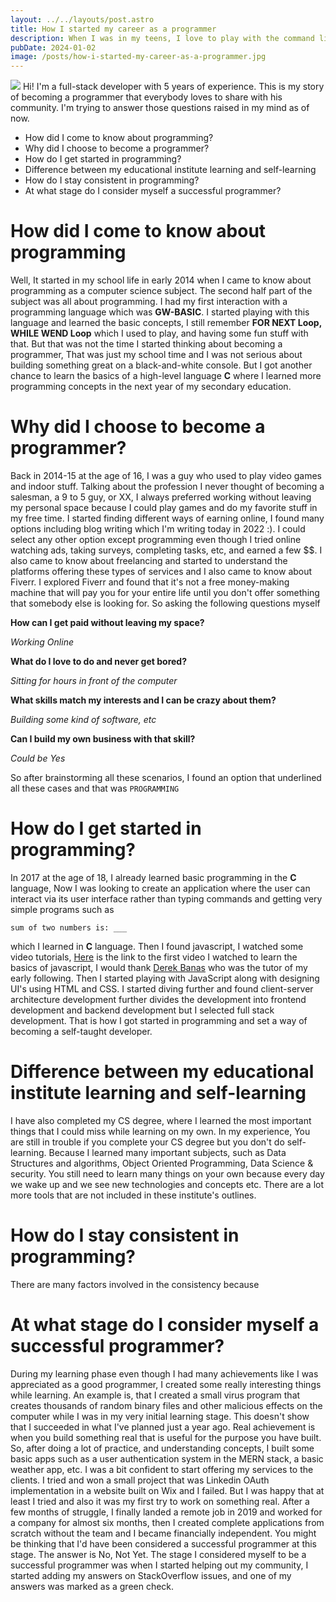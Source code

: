 ```yaml
---
layout: ../../layouts/post.astro
title: How I started my career as a programmer
description: When I was in my teens, I love to play with the command line interface.  This passion led me to the field of programming.
pubDate: 2024-01-02
image: /posts/how-i-started-my-career-as-a-programmer.jpg
---
```


<img src={frontmatter.image}/>
Hi! I'm a full-stack developer with 5 years of experience. This is my story of becoming a programmer that everybody loves to share with his community. I'm trying to answer those questions raised in my mind as of now.

- How did I come to know about programming?
- Why did I choose to become a programmer?
- How do I get started in programming?
- Difference between my educational institute learning and self-learning
- How do I stay consistent in programming?
- At what stage do I consider myself a successful programmer?

# How did I come to know about programming

Well, It started in my school life in early 2014 when I came to know about programming as a computer science subject. The second half part of the subject was all about programming. I had my first interaction with a programming language which was **GW-BASIC**. I started playing with this language and learned the basic concepts, I still remember **FOR NEXT Loop, WHILE WEND Loop** which I used to play, and having some fun stuff with that. But that was not the time I started thinking about becoming a programmer, That was just my school time and I was not serious about building something great on a black-and-white console. But I got another chance to learn the basics of a high-level language **C** where I learned more programming concepts in the next year of my secondary education.

# Why did I choose to become a programmer?

Back in 2014-15 at the age of 16, I was a guy who used to play video games and indoor stuff. Talking about the profession I never thought of becoming a salesman, a 9 to 5 guy, or XX, I always preferred working without leaving my personal space because I could play games and do my favorite stuff in my free time. I started finding different ways of earning online, I found many options including blog writing which I'm writing today in 2022 :). I could select any other option except programming even though I tried online watching ads, taking surveys, completing tasks, etc, and earned a few $$. I also came to know about freelancing and started to understand the platforms offering these types of services and I also came to know about Fiverr. I explored Fiverr and found that it's not a free money-making machine that will pay you for your entire life until you don't offer something that somebody else is looking for. So asking the following questions myself

**How can I get paid without leaving my space?**

*Working Online*

**What do I love to do and never get bored?**

*Sitting for hours in front of the computer*

**What skills match my interests and I can be crazy about them?**

*Building some kind of software, etc*

**Can I build my own business with that skill?**

*Could be Yes*

So after brainstorming all these scenarios, I found an option that underlined all these cases and that was `PROGRAMMING`

# How do I get started in programming?

In 2017 at the age of 18, I already learned basic programming in the **C** language, Now I was looking to create an application where the user can interact via its user interface rather than typing commands and getting very simple programs such as

`sum of two numbers is: ___`

which I learned in **C** language. Then I found javascript, I watched some video tutorials, [Here](https://youtu.be/fju9ii8YsGs) is the link to the first video I watched to learn the basics of javascript, I would thank [Derek Banas](https://www.youtube.com/c/derekbanas) who was the tutor of my early following. Then I started playing with JavaScript along with designing UI's using HTML and CSS. I started diving further and found client-server architecture development further divides the development into frontend development and backend development but I selected full stack development. That is how I got started in programming and set a way of becoming a self-taught developer.

# Difference between my educational institute learning and self-learning

I have also completed my CS degree, where I learned the most important things that I could miss while learning on my own. In my experience, You are still in trouble if you complete your CS degree but you don't do self-learning. Because I learned many important subjects, such as Data Structures and algorithms, Object Oriented Programming, Data Science & security. You still need to learn many things on your own because every day we wake up and we see new technologies and concepts etc. There are a lot more tools that are not included in these institute's outlines.

# How do I stay consistent in programming?

There are many factors involved in the consistency because

# At what stage do I consider myself a successful programmer?

During my learning phase even though I had many achievements like I was appreciated as a good programmer, I created some really interesting things while learning. An example is, that I created a small virus program that creates thousands of random binary files and other malicious effects on the computer while I was in my very initial learning stage. This doesn't show that I succeeded in what I've planned just a year ago. Real achievement is when you build something real that is useful for the purpose you have built. So, after doing a lot of practice, and understanding concepts, I built some basic apps such as a user authentication system in the MERN stack, a basic weather app, etc. I was a bit confident to start offering my services to the clients. I tried and won a small project that was Linkedin OAuth implementation in a website built on Wix and I failed. But I was happy that at least I tried and also it was my first try to work on something real. After a few months of struggle, I finally landed a remote job in 2019 and worked for a company for almost six months, then I created complete applications from scratch without the team and I became financially independent. You might be thinking that I'd have been considered a successful programmer at this stage. The answer is No, Not Yet. The stage I considered myself to be a successful programmer was when I started helping out my community, I started adding my answers on StackOverflow issues, and one of my answers was marked as a green check.